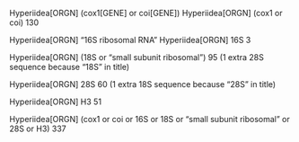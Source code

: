 
Hyperiidea[ORGN] (cox1[GENE] or coi[GENE]) 
Hyperiidea[ORGN] (cox1 or coi) 
130

Hyperiidea[ORGN] "16S ribosomal RNA"
Hyperiidea[ORGN] 16S
3

Hyperiidea[ORGN] (18S or "small subunit ribosomal")
95 (1 extra 28S sequence because "18S" in title)

Hyperiidea[ORGN] 28S
60 (1 extra 18S sequence because "28S" in title)

Hyperiidea[ORGN] H3
51

Hyperiidea[ORGN] (cox1 or coi or 16S or 18S or "small subunit ribosomal" or 28S or H3)
337





